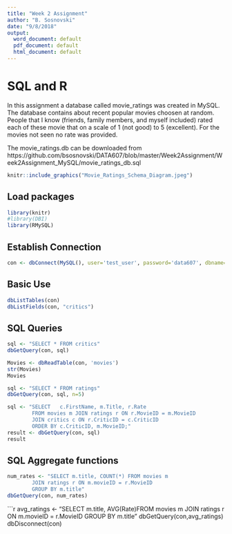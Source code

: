 ```yaml
---
title: "Week 2 Assignment"
author: "B. Sosnovski"
date: "9/8/2018"
output:
  word_document: default
  pdf_document: default
  html_document: default
---
```


# SQL and R

In this assignment a database called movie_ratings was created in MySQL. The database contains about recent popular movies choosen at random.  People that I know (friends, family members, and myself included) rated each of these movie that on a scale of 1 (not good) to 5 (excellent). For the movies not seen no rate was provided.

The movie_ratings.db can be downloaded from 
https://github.com/bsosnovski/DATA607/blob/master/Week2Assignment/Week2Assignment_MySQL/movie_ratings_db.sql

```r
knitr::include_graphics("Movie_Ratings_Schema_Diagram.jpeg")
```


## Load packages
```r
library(knitr)
#library(DBI)
library(RMySQL)


```

## Establish Connection
```r
con <- dbConnect(MySQL(), user='test_user', password='data607', dbname='movie_ratings', host='localhost')
```

## Basic Use
```r
dbListTables(con)
dbListFields(con, "critics")
```

## SQL Queries
```r
sql <- "SELECT * FROM critics"
dbGetQuery(con, sql)
```

```r
Movies <- dbReadTable(con, 'movies')
str(Movies)
Movies
```

```r
sql <- "SELECT * FROM ratings"
dbGetQuery(con, sql, n=5)
```

```r
sql <- "SELECT   c.FirstName, m.Title, r.Rate 
        FROM movies m JOIN ratings r ON r.MovieID = m.MovieID 
        JOIN critics c ON r.CriticID = c.CriticID 
        ORDER BY c.CriticID, m.MovieID;"
result <- dbGetQuery(con, sql)
result
```

## SQL Aggregate functions
```r
num_rates <- "SELECT m.title, COUNT(*) FROM movies m
        JOIN ratings r ON m.movieID = r.MovieID
        GROUP BY m.title"
dbGetQuery(con, num_rates)
```

```r
avg_ratings <- "SELECT m.title, AVG(Rate)FROM movies m
        JOIN ratings r ON m.movieID = r.MovieID
        GROUP BY m.title"
dbGetQuery(con,avg_ratings)
dbDisconnect(con)
